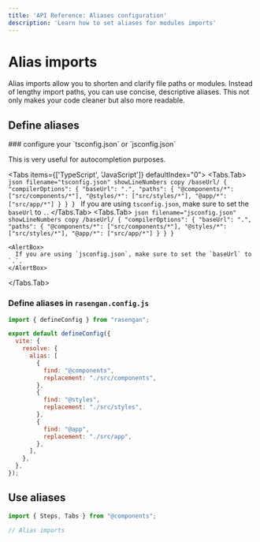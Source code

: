 ```yaml
---
title: 'API Reference: Aliases configuration'
description: 'Learn how to set aliases for modules imports'
---
```



# Alias imports

Alias imports allow you to shorten and clarify file paths or modules. Instead of lengthy import paths, you can use concise, descriptive aliases.
This not only makes your code cleaner but also more readable.

## Define aliases

<Steps>
### configure your `tsconfig.json` or `jsconfig.json`

This is very useful for autocompletion purposes.

<Tabs items={['TypeScript', 'JavaScript']} defaultIndex="0">
  <Tabs.Tab>
    ```json filename="tsconfig.json" showLineNumbers copy /baseUrl/
    {
      "compilerOptions": {
        "baseUrl": ".",
        "paths": {
          "@components/*": ["src/components/*"],
          "@styles/*": ["src/styles/*"],
          "@app/*": ["src/app/*"]
        }
      }
    }
    ```
    <AlertBox>
      If you are using `tsconfig.json`, make sure to set the `baseUrl` to `.`.
    </AlertBox>
  </Tabs.Tab>
  <Tabs.Tab>
    ```json filename="jsconfig.json" showLineNumbers copy /baseUrl/
    {
      "compilerOptions": {
        "baseUrl": ".",
        "paths": {
          "@components/*": ["src/components/*"],
          "@styles/*": ["src/styles/*"],
          "@app/*": ["src/app/*"]
        }
      }
    }
    ```

    <AlertBox>
      If you are using `jsconfig.json`, make sure to set the `baseUrl` to `.`.
    </AlertBox>

  </Tabs.Tab>
</Tabs>

### Define aliases in `rasengan.config.js`

```javascript filename="rasengan.config.js" copy showLineNumbers
import { defineConfig } from "rasengan";

export default defineConfig({
  vite: {
    resolve: {
      alias: [
        {
          find: "@components",
          replacement: "./src/components",
        },
        {
          find: "@styles",
          replacement: "./src/styles",
        },
        {
          find: "@app",
          replacement: "./src/app",
        },
      ],
    },
  },
});
```

</Steps>

## Use aliases

```javascript showLineNumbers
import { Steps, Tabs } from "@components";

// Alias imports
```
